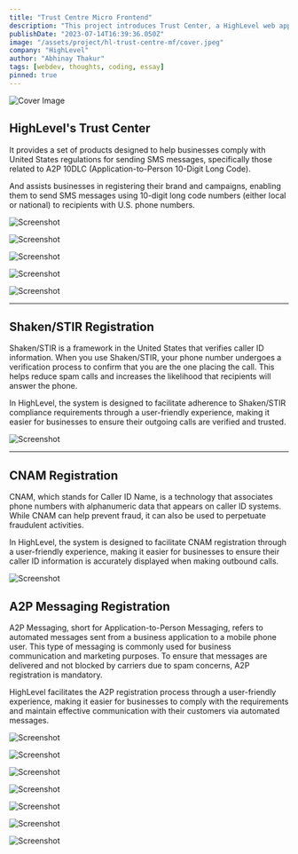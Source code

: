 ```yaml
---
title: "Trust Centre Micro Frontend"
description: "This project introduces Trust Center, a HighLevel web app built on micro frontend architecture, providing products to improve customer engagement throughput, and brand recognition."
publishDate: "2023-07-14T16:39:36.050Z"
image: "/assets/project/hl-trust-centre-mf/cover.jpeg"
company: "HighLevel"
author: "Abhinay Thakur"
tags: [webdev, thoughts, coding, essay]
pinned: true
---
```


![Cover Image](/assets/project/hl-trust-centre-mf/cover.jpeg)

## HighLevel's Trust Center

It provides a set of products designed to help businesses comply with United States regulations for sending SMS messages, specifically those related to A2P 10DLC (Application-to-Person 10-Digit Long Code).

And assists businesses in registering their brand and campaigns, enabling them to send SMS messages using 10-digit long code numbers (either local or national) to recipients with U.S. phone numbers.

<p><img src="/assets/project/hl-trust-centre-mf/ss1.png" alt="Screenshot" class="project-screenshot"></p>

<p><img src="/assets/project/hl-trust-centre-mf/ss2.png" alt="Screenshot" class="project-screenshot"></p>

<p><img src="/assets/project/hl-trust-centre-mf/ss3.png" alt="Screenshot" class="project-screenshot"></p>

<p><img src="/assets/project/hl-trust-centre-mf/ss4.png" alt="Screenshot" class="project-screenshot"></p>

<p><img src="/assets/project/hl-trust-centre-mf/ss5.png" alt="Screenshot" class="project-screenshot"></p>

---

## Shaken/STIR Registration

Shaken/STIR is a framework in the United States that verifies caller ID information. When you use Shaken/STIR, your phone number undergoes a verification process to confirm that you are the one placing the call. This helps reduce spam calls and increases the likelihood that recipients will answer the phone.

In HighLevel, the system is designed to facilitate adherence to Shaken/STIR compliance requirements through a user-friendly experience, making it easier for businesses to ensure their outgoing calls are verified and trusted.

<p><img src="/assets/project/hl-trust-centre-mf/ss6.png" alt="Screenshot" class="project-screenshot"></p>

---

## CNAM Registration

CNAM, which stands for Caller ID Name, is a technology that associates phone numbers with alphanumeric data that appears on caller ID systems. While CNAM can help prevent fraud, it can also be used to perpetuate fraudulent activities.

In HighLevel, the system is designed to facilitate CNAM registration through a user-friendly experience, making it easier for businesses to ensure their caller ID information is accurately displayed when making outbound calls.

<p><img src="/assets/project/hl-trust-centre-mf/ss7.png" alt="Screenshot" class="project-screenshot"></p>

## A2P Messaging Registration

A2P Messaging, short for Application-to-Person Messaging, refers to automated messages sent from a business application to a mobile phone user. This type of messaging is commonly used for business communication and marketing purposes. To ensure that messages are delivered and not blocked by carriers due to spam concerns, A2P registration is mandatory.

HighLevel facilitates the A2P registration process through a user-friendly experience, making it easier for businesses to comply with the requirements and maintain effective communication with their customers via automated messages.

<p><img src="/assets/project/hl-trust-centre-mf/ss8.png" alt="Screenshot" class="project-screenshot"></p>

<p><img src="/assets/project/hl-trust-centre-mf/ss9.png" alt="Screenshot" class="project-screenshot"></p>

<p><img src="/assets/project/hl-trust-centre-mf/ss10.png" alt="Screenshot" class="project-screenshot"></p>

<p><img src="/assets/project/hl-trust-centre-mf/ss11.png" alt="Screenshot" class="project-screenshot"></p>

<p><img src="/assets/project/hl-trust-centre-mf/ss12.png" alt="Screenshot" class="project-screenshot"></p>

<p><img src="/assets/project/hl-trust-centre-mf/ss13.png" alt="Screenshot" class="project-screenshot"></p>

<p><img src="/assets/project/hl-trust-centre-mf/ss14.png" alt="Screenshot" class="project-screenshot"></p>
